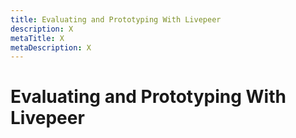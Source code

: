 ```yaml
---
title: Evaluating and Prototyping With Livepeer
description: X
metaTitle: X
metaDescription: X
---
```


# Evaluating and Prototyping With Livepeer

<!-- comment This page is not displayed via navigation. Need to understand whether it needs to exist and if so, what content is appropriate to include. -->

